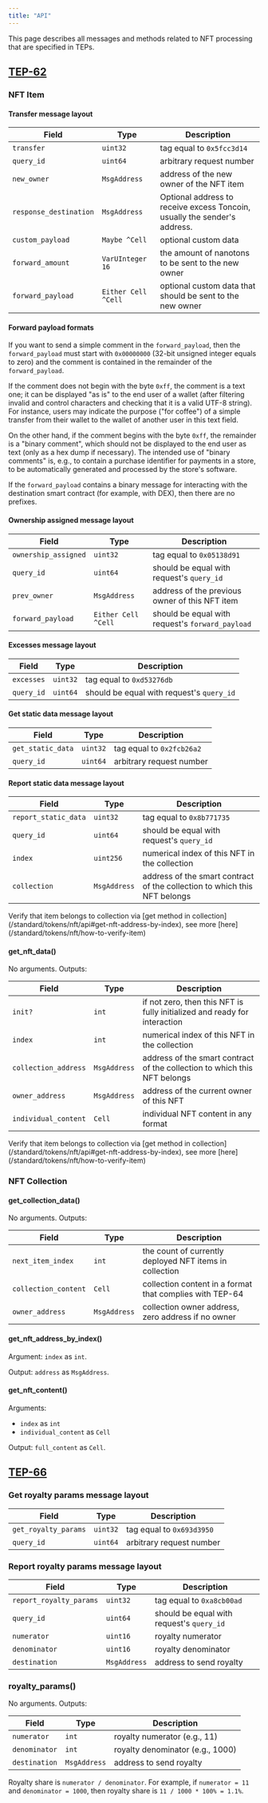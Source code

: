 ```yaml
---
title: "API"
---
```



This page describes all messages and methods related to NFT processing that are specified in TEPs.

## [TEP-62](https://github.com/ton-blockchain/TEPs/blob/1fbc23cac69723c53251f686ec90d81bf0e83443/text/0062-nft-standard.md)

### NFT Item

#### Transfer message layout

| Field                  | Type                | Description                                                               |
| ---------------------- | ------------------- | ------------------------------------------------------------------------- |
| `transfer`             | `uint32`            | tag equal to `0x5fcc3d14`                                                 |
| `query_id`             | `uint64`            | arbitrary request number                                                  |
| `new_owner`            | `MsgAddress`        | address of the new owner of the NFT item                                  |
| `response_destination` | `MsgAddress`        | Optional address to receive excess Toncoin, usually the sender's address. |
| `custom_payload`       | `Maybe ^Cell`       | optional custom data                                                      |
| `forward_amount`       | `VarUInteger 16`    | the amount of nanotons to be sent to the new owner                        |
| `forward_payload`      | `Either Cell ^Cell` | optional custom data that should be sent to the new owner                 |

#### Forward payload formats

If you want to send a simple comment in the `forward_payload`, then the `forward_payload` must start with `0x00000000` (32-bit unsigned integer equals to zero) and the comment is contained in the remainder of the `forward_payload`.

If the comment does not begin with the byte `0xff`, the comment is a text one; it can be displayed "as is" to the end user of a wallet (after filtering invalid and control characters and checking that it is a valid UTF-8 string). For instance, users may indicate the purpose ("for coffee") of a simple transfer from their wallet to the wallet of another user in this text field.

On the other hand, if the comment begins with the byte `0xff`, the remainder is a "binary comment", which should not be displayed to the end user as text (only as a hex dump if necessary). The intended use of "binary comments" is, e.g., to contain a purchase identifier for payments in a store, to be automatically generated and processed by the store's software.

If the `forward_payload` contains a binary message for interacting with the destination smart contract (for example, with DEX), then there are no prefixes.

#### Ownership assigned message layout

| Field                | Type                | Description                                      |
| -------------------- | ------------------- | ------------------------------------------------ |
| `ownership_assigned` | `uint32`            | tag equal to `0x05138d91`                        |
| `query_id`           | `uint64`            | should be equal with request's `query_id`        |
| `prev_owner`         | `MsgAddress`        | address of the previous owner of this NFT item   |
| `forward_payload`    | `Either Cell ^Cell` | should be equal with request's `forward_payload` |

#### Excesses message layout

| Field      | Type     | Description                               |
| ---------- | -------- | ----------------------------------------- |
| `excesses` | `uint32` | tag equal to `0xd53276db`                 |
| `query_id` | `uint64` | should be equal with request's `query_id` |

#### Get static data message layout

| Field             | Type     | Description               |
| ----------------- | -------- | ------------------------- |
| `get_static_data` | `uint32` | tag equal to `0x2fcb26a2` |
| `query_id`        | `uint64` | arbitrary request number  |

#### Report static data message layout

| Field                | Type         | Description                                                               |
| -------------------- | ------------ | ------------------------------------------------------------------------- |
| `report_static_data` | `uint32`     | tag equal to `0x8b771735`                                                 |
| `query_id`           | `uint64`     | should be equal with request's `query_id`                                 |
| `index`              | `uint256`    | numerical index of this NFT in the collection                             |
| `collection`         | `MsgAddress` | address of the smart contract of the collection to which this NFT belongs |

<Aside type="caution">Verify that item belongs to collection via [get method in collection](/standard/tokens/nft/api#get-nft-address-by-index), see more [here](/standard/tokens/nft/how-to-verify-item)</Aside>

#### get\_nft\_data()

No arguments. Outputs:

| Field                | Type         | Description                                                               |
| -------------------- | ------------ | ------------------------------------------------------------------------- |
| `init?`              | `int`        | if not zero, then this NFT is fully initialized and ready for interaction |
| `index`              | `int`        | numerical index of this NFT in the collection                             |
| `collection_address` | `MsgAddress` | address of the smart contract of the collection to which this NFT belongs |
| `owner_address`      | `MsgAddress` | address of the current owner of this NFT                                  |
| `individual_content` | `Cell`       | individual NFT content in any format                                      |

<Aside type="caution">Verify that item belongs to collection via [get method in collection](/standard/tokens/nft/api#get-nft-address-by-index), see more [here](/standard/tokens/nft/how-to-verify-item)</Aside>

### NFT Collection

#### get\_collection\_data()

No arguments. Outputs:

| Field                | Type         | Description                                              |
| -------------------- | ------------ | -------------------------------------------------------- |
| `next_item_index`    | `int`        | the count of currently deployed NFT items in collection  |
| `collection_content` | `Cell`       | collection content in a format that complies with TEP-64 |
| `owner_address`      | `MsgAddress` | collection owner address, zero address if no owner       |

#### get\_nft\_address\_by\_index()

Argument: `index` as `int`.

Output: `address` as `MsgAddress`.

#### get\_nft\_content()

Arguments:

- `index` as `int`
- `individual_content` as `Cell`

Output: `full_content` as `Cell`.

## [TEP-66](https://github.com/ton-blockchain/TEPs/blob/c5bfe285ef91810fab02c5352593f5a1455458bf/text/0066-nft-royalty-standard.md)

### Get royalty params message layout

| Field                | Type     | Description               |
| -------------------- | -------- | ------------------------- |
| `get_royalty_params` | `uint32` | tag equal to `0x693d3950` |
| `query_id`           | `uint64` | arbitrary request number  |

### Report royalty params message layout

| Field                   | Type         | Description                               |
| ----------------------- | ------------ | ----------------------------------------- |
| `report_royalty_params` | `uint32`     | tag equal to `0xa8cb00ad`                 |
| `query_id`              | `uint64`     | should be equal with request's `query_id` |
| `numerator`             | `uint16`     | royalty numerator                         |
| `denominator`           | `uint16`     | royalty denominator                       |
| `destination`           | `MsgAddress` | address to send royalty                   |

### royalty\_params()

No arguments. Outputs:

| Field         | Type         | Description                      |
| ------------- | ------------ | -------------------------------- |
| `numerator`   | `int`        | royalty numerator (e.g., 11)     |
| `denominator` | `int`        | royalty denominator (e.g., 1000) |
| `destination` | `MsgAddress` | address to send royalty          |

Royalty share is `numerator / denominator`. For example, if `numerator = 11` and `denominator = 1000`, then royalty share is `11 / 1000 * 100% = 1.1%`.
